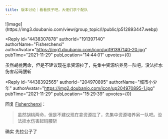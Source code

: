 ```yaml
---
title: 版本讨论｜看看孩子吧，大佬们求个配队
---
```



<Forum groupName="原神" groupUrl="https://www.douban.com/group/genshin/" archivedAt="2025-05-16T16:55:49.209Z">
  <Post
    id="254230953"
    title="版本讨论｜看看孩子吧，大佬们求个配队"
    url="https://www.douban.com/group/topic/254230953/?_spm_id=MjA0OTcwODk1"
    pubTime="2021-11-29"
    highlightUserId="191397140"
  >
![image](https://img3.doubanio.com/view/group_topic/l/public/p512893447.webp)

<Reply
  id="4438307878"
  authorId="191397140"
  authorName="Fisherchenxi"
  authorAvatar="https://img1.doubanio.com/icon/up191397140-20.jpg"
  pubTime="2021-11-29"
  pubLocation="14:44:01"
  upvotes={0}
>
虽然胡桃两命，但是不建议现在拿资源拉了，先集中资源培养另一队吧。没法挂水伤害起码腰斩
</Reply>

<Reply
  id="4438392565"
  authorId="204970895"
  authorName="城市小少年"
  authorAvatar="https://img2.doubanio.com/icon/up204970895-1.jpg"
  pubTime="2021-11-29"
  pubLocation="15:29:39"
  upvotes={0}
>
回复 [Fisherchenxi](https://www.douban.com/people/191397140/)：
 > 虽然胡桃两命，但是不建议现在拿资源拉了，先集中资源培养另一队吧。没法挂水伤害起码腰斩

确实 先拉公子了
</Reply>
  </Post>
</Forum>
